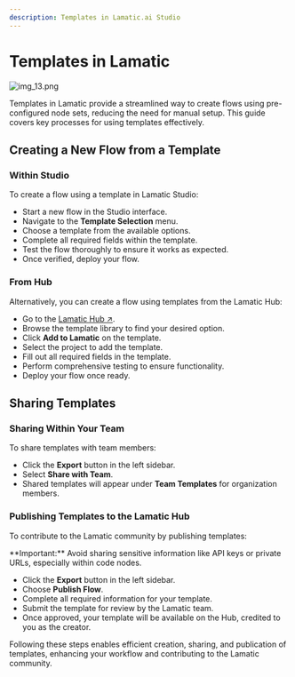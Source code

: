 ```yaml
---
description: Templates in Lamatic.ai Studio
---
```



# Templates in Lamatic

![img_13.png](./img_13.png)


Templates in Lamatic provide a streamlined way to create flows using pre-configured node sets, reducing the need for manual setup. This guide covers key processes for using templates effectively.

## Creating a New Flow from a Template

### Within Studio

To create a flow using a template in Lamatic Studio:

- Start a new flow in the Studio interface.
- Navigate to the **Template Selection** menu.
- Choose a template from the available options.
- Complete all required fields within the template.
- Test the flow thoroughly to ensure it works as expected.
- Once verified, deploy your flow.

### From Hub

Alternatively, you can create a flow using templates from the Lamatic Hub:

- Go to the [Lamatic Hub ↗](https://hub.lamatic.ai/templates).
- Browse the template library to find your desired option.
- Click **Add to Lamatic** on the template.
- Select the project to add the template.
- Fill out all required fields in the template.
- Perform comprehensive testing to ensure functionality.
- Deploy your flow once ready.

## Sharing Templates

### Sharing Within Your Team

To share templates with team members:

- Click the **Export** button in the left sidebar.
- Select **Share with Team**.
- Shared templates will appear under **Team Templates** for organization members.

### Publishing Templates to the Lamatic Hub

To contribute to the Lamatic community by publishing templates:

<Callout type="warning" emoji="⚠️">
    **Important:** Avoid sharing sensitive information like API keys or private URLs, especially within code nodes.

</Callout>


- Click the **Export** button in the left sidebar.
- Choose **Publish Flow**.
- Complete all required information for your template.
- Submit the template for review by the Lamatic team.
- Once approved, your template will be available on the Hub, credited to you as the creator.

Following these steps enables efficient creation, sharing, and publication of templates, enhancing your workflow and contributing to the Lamatic community.